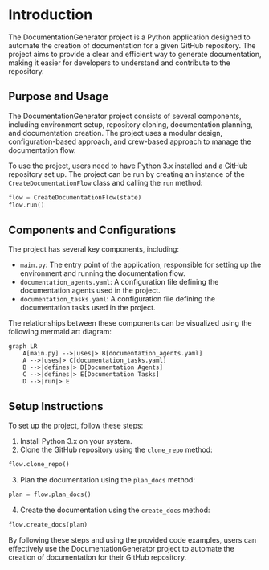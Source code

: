 # Introduction
The DocumentationGenerator project is a Python application designed to automate the creation of documentation for a given GitHub repository. The project aims to provide a clear and efficient way to generate documentation, making it easier for developers to understand and contribute to the repository.

## Purpose and Usage
The DocumentationGenerator project consists of several components, including environment setup, repository cloning, documentation planning, and documentation creation. The project uses a modular design, configuration-based approach, and crew-based approach to manage the documentation flow.

To use the project, users need to have Python 3.x installed and a GitHub repository set up. The project can be run by creating an instance of the `CreateDocumentationFlow` class and calling the `run` method:
```python
flow = CreateDocumentationFlow(state)
flow.run()
```

## Components and Configurations
The project has several key components, including:
* `main.py`: The entry point of the application, responsible for setting up the environment and running the documentation flow.
* `documentation_agents.yaml`: A configuration file defining the documentation agents used in the project.
* `documentation_tasks.yaml`: A configuration file defining the documentation tasks used in the project.

The relationships between these components can be visualized using the following mermaid art diagram:
```mermaid
graph LR
    A[main.py] -->|uses|> B[documentation_agents.yaml]
    A -->|uses|> C[documentation_tasks.yaml]
    B -->|defines|> D[Documentation Agents]
    C -->|defines|> E[Documentation Tasks]
    D -->|run|> E
```

## Setup Instructions
To set up the project, follow these steps:
1. Install Python 3.x on your system.
2. Clone the GitHub repository using the `clone_repo` method:
```python
flow.clone_repo()
```
3. Plan the documentation using the `plan_docs` method:
```python
plan = flow.plan_docs()
```
4. Create the documentation using the `create_docs` method:
```python
flow.create_docs(plan)
```

By following these steps and using the provided code examples, users can effectively use the DocumentationGenerator project to automate the creation of documentation for their GitHub repository.